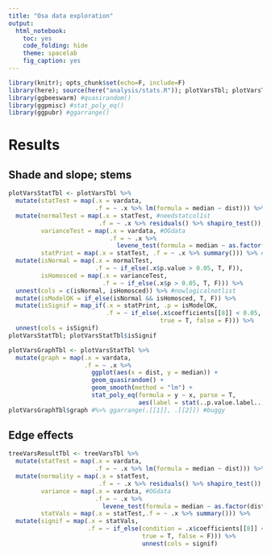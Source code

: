 ```yaml
---
title: "Osa data exploration"
output:
  html_notebook:
    toc: yes
    code_folding: hide
    theme: spacelab
    fig_caption: yes
---
```


```r
library(knitr); opts_chunk$set(echo=F, include=F)
library(here); source(here("analysis/stats.R")); plotVarsTbl; plotVarsTbl$vardata
library(ggbeeswarm) #quasirandom()
library(ggpmisc) #stat_poly_eq()
library(ggpubr) #ggarrange()
```

# Results

## Shade and slope; stems

```r
plotVarsStatTbl <- plotVarsTbl %>%
  mutate(statTest = map(.x = vardata,
                        .f = ~ .x %>% lm(formula = median ~ dist))) %>%
  mutate(normalTest = map(.x = statTest, #needstatcol1st
                         .f = ~ .x %>% residuals() %>% shapiro_test()),
         varianceTest = map(.x = vardata, #OGdata
                            .f = ~ .x %>%
                              levene_test(formula = median ~ as.factor(dist))),
         statPrint = map(.x = statTest, .f = ~ .x %>% summary())) %>% #orglast
  mutate(isNormal = map(.x = normalTest,
                        .f = ~ if_else(.x$p.value > 0.05, T, F)),
         isHomosced = map(.x = varianceTest,
                          .f = ~ if_else(.x$p > 0.05, T, F))) %>%
  unnest(cols = c(isNormal, isHomosced)) %>% #nowlogicalnotlist
  mutate(isModelOK = if_else(isNormal && isHomosced, T, F)) %>%
  mutate(isSignif = map_if(.x = statPrint, .p = isModelOK,
                           .f = ~ if_else(.x$coefficients[[8]] < 0.05, #p
                                          true = T, false = F))) %>%
  unnest(cols = isSignif)
plotVarsStatTbl; plotVarsStatTbl$isSignif
```

```r
plotVarsGraphTbl <- plotVarsStatTbl %>%
  mutate(graph = map(.x = vardata,
                     .f = ~ .x %>%
                       ggplot(aes(x = dist, y = median)) +
                       geom_quasirandom() +
                       geom_smooth(method = "lm") +
                       stat_poly_eq(formula = y ~ x, parse = T,
                                    aes(label = stat(..p.value.label..)))))
plotVarsGraphTbl$graph #%>% ggarrange(.[[1]], .[[2]]) #buggy
```

## Edge effects

```r
treeVarsResultTbl <- treeVarsTbl %>%
  mutate(statTest = map(.x = vardata, 
                        .f = ~ .x %>% lm(formula = median ~ dist))) %>%
  mutate(normality = map(.x = statTest, 
                         .f = ~ .x %>% residuals() %>% shapiro_test()),
         variance = map(.x = vardata, #OGdata
                        .f = ~ .x %>%
                          levene_test(formula = median ~ as.factor(dist))),
         statVals = map(.x = statTest,.f = ~ .x %>% summary())) %>%
  mutate(signif = map(.x = statVals,
                      .f = ~ if_else(condition = .x$coefficients[[8]] < 0.05, #p
                                     true = T, false = F))) %>%
                                     unnest(cols = signif)
```
